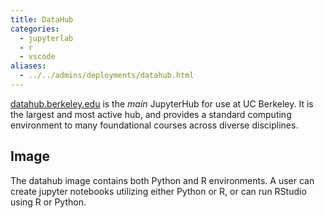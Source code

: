 ```yaml
---
title: DataHub
categories:
  - jupyterlab
  - r
  - vscode
aliases:
  - ../../admins/deployments/datahub.html
---
```


[datahub.berkeley.edu](https://datahub.berkeley.edu) is the *main* JupyterHub
for use at UC Berkeley. It is the largest and most active hub, and provides a
standard computing environment to many foundational courses across diverse
disciplines.

## Image

The datahub image contains both Python and R environments. A user can
create jupyter notebooks utilizing either Python or R, or can run
RStudio using R or Python.
